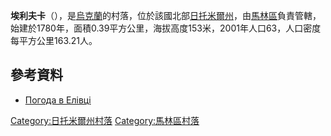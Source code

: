 {{coord|50|43|38|N|29|11|2|E|scale:30000|display=title}}

'''埃利夫卡'''（{{lang-uk|Єлівка}}），是[[烏克蘭|烏克蘭]]的村落，位於該國北部[[日托米爾州|日托米爾州]]，由[[馬林區|馬林區]]負責管轄，始建於1780年，面積0.39平方公里，海拔高度153米，2001年人口63，人口密度每平方公里163.21人。

==參考資料==
* [http://weather.in.ua/ua/zhitomirskaja/7602 Погода в Елівці] {{Wayback|url=http://weather.in.ua/ua/zhitomirskaja/7602 |date=20161116015320 }}

{{DEFAULTSORT:Елівка}}
[[Category:日托米爾州村落|Category:日托米爾州村落]]
[[Category:馬林區村落|Category:馬林區村落]]


{{Zhytomyr-geo-stub}}